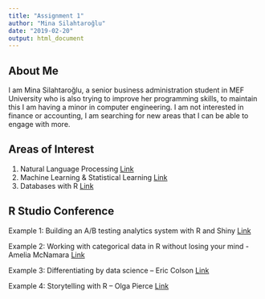 ---
title: "Assignment 1"
author: "Mina Silahtaroğlu"
date: "2019-02-20"
output: html_document
---

## About Me

I am Mina Silahtaroğlu, a senior business administration student in MEF University who is also trying to improve her programming skills, to maintain this I am having a minor in computer engineering. I am not interested in finance or accounting, I am searching for new areas that I can be able to engage with more.

## Areas of Interest

1. Natural Language Processing [Link](https://cran.r-project.org/web/views/NaturalLanguageProcessing.html)
2. Machine Learning & Statistical Learning [Link](https://cran.r-project.org/web/views/MachineLearning.html)
3. Databases with R [Link](https://cran.r-project.org/web/views/Databases.html)

## R Studio Conference

Example 1: Building an A/B testing analytics system with R and Shiny [Link](https://resources.rstudio.com/rstudio-conf-2019/building-an-ab-testing-analytics-system-with-r-and-shiny)

Example 2: Working with categorical data in R without losing your mind - Amelia McNamara [Link](https://resources.rstudio.com/rstudio-conf-2019/working-with-categorical-data-in-r-without-losing-your-mind)

Example 3: Differentiating by data science – Eric Colson [Link](https://resources.rstudio.com/rstudio-conf-2018/differentiating-by-data-science-eric-colson)

Example 4: Storytelling with R – Olga Pierce [Link](https://resources.rstudio.com/rstudio-conf-2018/storytelling-with-r-olga-pierce)
